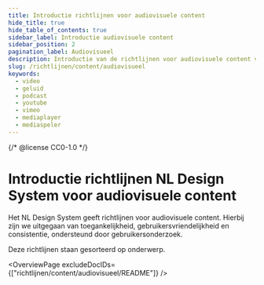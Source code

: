 ```yaml
---
title: Introductie richtlijnen voor audiovisuele content
hide_title: true
hide_table_of_contents: true
sidebar_label: Introductie audiovisuele content
sidebar_position: 2
pagination_label: Audiovisueel
description: Introductie van de richtlijnen voor audiovisuele content van het NL Design System.
slug: /richtlijnen/content/audiovisueel
keywords:
  - video
  - geluid
  - podcast
  - youtube
  - vimeo
  - mediaplayer
  - mediaspeler
---
```


{/* @license CC0-1.0 */}


# Introductie richtlijnen NL Design System voor audiovisuele content

Het NL Design System geeft richtlijnen voor audiovisuele content. Hierbij zijn we uitgegaan van toegankelijkheid, gebruikersvriendelijkheid en consistentie, ondersteund door gebruikersonderzoek.

Deze richtlijnen staan gesorteerd op onderwerp.

<OverviewPage excludeDocIDs={["richtlijnen/content/audiovisueel/README"]} />

<FooterInfo />

